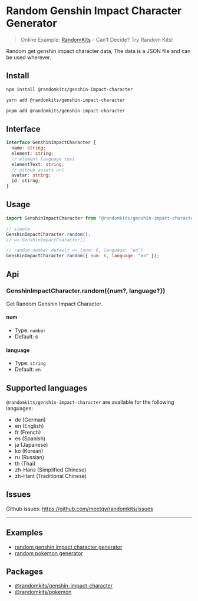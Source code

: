 # Random Genshin Impact Character Generator

> Online Example: [RandomKits](https://randomkits.com) - Can’t Decide? Try Random Kits!

Random get genshin impact character data, The data is a JSON file and can be used wherever.

## Install

```sh
npm install @randomkits/genshin-impact-character

yarn add @randomkits/genshin-impact-character

pnpm add @randomkits/genshin-impact-character
```

## Interface

```ts
interface GenshinImpactCharacter {
  name: string;
  element: string;
  // element language text
  elementText: string;
  // github assets url
  avatar: string;
  id: stirng;
}
```

## Usage

```js
import GenshinImpactCharacter from "@randomkits/genshin-impact-character";

// simple
GenshinImpactCharacter.random();
// => GenshinImpactCharacter[]

// random number default => {num: 6, language: "en"}
GenshinImpactCharacter.random({ num: 6, language: "en" });
```

## Api

### GenshinImpactCharacter.random(\{num?, language?\})

Get Random Genshin Impact Character.

#### num

- Type: `number`
- Default: `6`

#### language

- Type: `string`
- Default: `en`

## Supported languages

`@randomkits/genshin-impact-character` are available for the following languages:

- de (German)
- en (English)
- fr (French)
- es (Spanish)
- ja (Japanese)
- ko (Korean)
- ru (Russian)
- th (Thai)
- zh-Hans (Simplified Chinese)
- zh-Hant (Traditional Chinese)

## Issues

Github issues: https://github.com/meetqy/randomkits/issues

---

## Examples

- [random genshin impact character generator](https://randomkits.com/kit/random-genshin-impact-character-generator/)
- [random pokemon generator](https://randomkits.com/kit/random-pokemon-generator/)

## Packages

- [@randomkits/genshin-impact-character](https://www.npmjs.com/package/@randomkits/genshin-impact-character)
- [@randomkits/pokemon](https://www.npmjs.com/package/@randomkits/pokemon)
